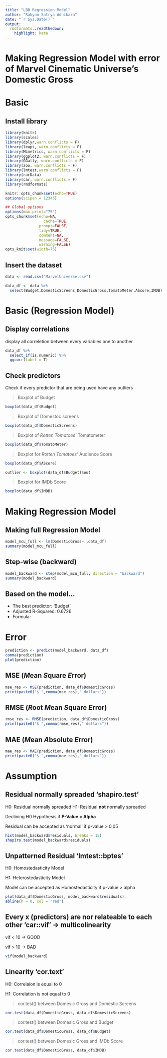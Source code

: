 ---
title: "LBB Regression Model"
author: "Rakyan Satrya Adhikara"
date: "`r Sys.Date()`"
output:
  rmdformats::readthedown:
    highlight: kate
---

# Making Regression Model with error of Marvel Cinematic Universe's Domestic Gross

# Basic

## Install library

```{r}
library(knitr)
library(scales)
library(dplyr,warn.conflicts = F)
library(leaps, warn.conflicts = F)
library(MLmetrics, warn.conflicts = F)
library(ggplot2, warn.conflicts = F)
library(GGally, warn.conflicts = F)
library(zoo, warn.conflicts = F)
library(lmtest,warn.conflicts = F)
library(carData)
library(car, warn.conflicts = F)
library(rmdformats)
```

```{r knitr_init, echo=FALSE, cache=FALSE}
knitr::opts_chunk$set(echo=TRUE)
options(scipen = 12345)

## Global options
options(max.print="75")
opts_chunk$set(echo=NA,
	             cache=TRUE,
               prompt=FALSE,
               tidy=TRUE,
               comment=NA,
               message=FALSE,
               warning=FALSE)
opts_knit$set(width=75)
```

## Insert the dataset

```{r}
data <- read.csv("MarvelUniverse.csv")
```


```{r, echo=F}
data_df <- data %>% 
  select(Budget,DomesticScreens,DomesticGross,TomatoMeter,AScore,IMDB)
```

# Basic (Regression Model)

## Display correlations

display all correletion between every variables one to another

``` {r}
data_df %>% 
  select_if(is.numeric) %>% 
  ggcorr(label = T)
```

## Check predictors

Check if every predictor that are being used have any outliers

> Boxplot of Budget

```{r}
boxplot(data_df$Budget)
```

> Boxplot of Domestoc screens

```{r}
boxplot(data_df$DomesticScreens)
```


> Boxplot of *Rotten Tomatoes'* Tomatometer

```{r}
boxplot(data_df$TomatoMeter)
```

> Boxplot for *Rotten Tomatoes'* Audience Score

```{r}
boxplot(data_df$AScore)
```

```{r, echo=F}
outlier <- boxplot(data_df$Budget)$out
```


> Boxplot for IMDb Score

```{r}
boxplot(data_df$IMDB)
```

# Making Regression Model

## Making full Regression Model

```{r}
model_mcu_full <- lm(DomesticGross~.,data_df)
summary(model_mcu_full)
```

## Step-wise (backward)

```{r}
model_backward <- step(model_mcu_full, direction = "backward")
summary(model_backward)
```

## Based on the model...

* The best predictor: 'Budget'
* Adjusted R-Squared: 0.6726
* Formula: 

# Error

```{r}
prediction <- predict(model_backward, data_df)
comma(prediction)
plot(prediction)
```

## MSE (*M*ean *S*quare *E*rror)

```{r, echo=F}
mse_res <- MSE(prediction, data_df$DomesticGross)
print(paste0("$ ",comma(mse_res)," dollars"))
```

## RMSE (*R*oot *M*ean *S*quare *E*rror)

```{r, echo=F}
rmse_res <- RMSE(prediction, data_df$DomesticGross)
print(paste0("$ ",comma(rmse_res)," dollars"))
```

## MAE (*M*ean *A*bsolute *E*rror)

```{r, echo=F}
mae_res <- MAE(prediction, data_df$DomesticGross)
print(paste0("$ ",comma(mae_res)," dollars"))
```

# Assumption

## Residual normally spreaded 'shapiro.test'

H0: Residual normally spreaded
H1: Residual **not** normally spreaded

Declining H0 Hypothesis if **P-Value < Alpha**

Residual can be accepted as 'normal' if p-value > 0,05

```{r, echo=F}
hist(model_backward$residuals, breaks = 15)
shapiro.test(model_backward$residuals)
```


## Unpatterned Residual 'lmtest::bptes'

H0: Homostedasticity Model

H1: Heterostedasticity Model

Model can be accepted as Homostedasticity if p-value > alpha

```{r, echo=F}
plot(data_df$DomesticGross, model_backward$residuals)
abline(h = 0, col = "red")
```


## Every x (predictors) are nor relateable to each other 'car::vif' -> multicolinearity

vif < 10 -> GOOD

vif > 10 -> BAD

```{r, echo=F}
vif(model_backward)
```


## Linearity 'cor.text'

H0: Correlaion is equal to 0

H1: Correlation is not equal to 0

> cor.test() between Domesic Gross and Domestic Screens

```{r, echo=F}
cor.test(data_df$DomesticGross, data_df$DomesticScreens)
```

> cor.test() between Domesic Gross and Budget

```{r, echo=F}
cor.test(data_df$DomesticGross, data_df$Budget)
```

> cor.test() between Domesic Gross and IMDb Score

```{r, echo=F}
cor.test(data_df$DomesticGross, data_df$IMDB)
```